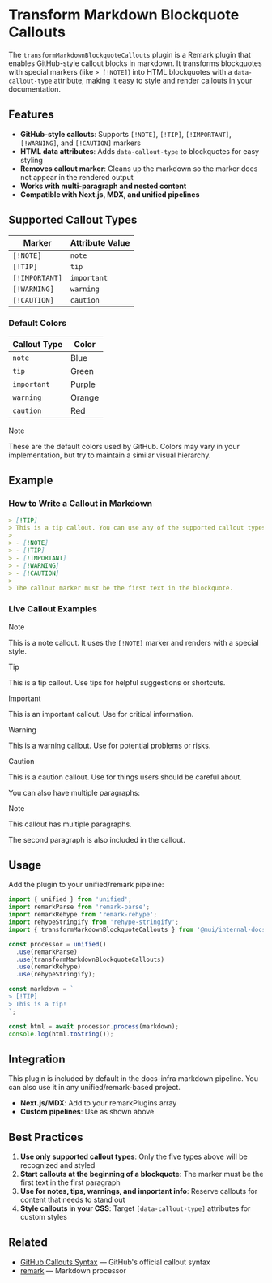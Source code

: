 # Transform Markdown Blockquote Callouts

The `transformMarkdownBlockquoteCallouts` plugin is a Remark plugin that enables GitHub-style callout blocks in markdown. It transforms blockquotes with special markers (like `> [!NOTE]`) into HTML blockquotes with a `data-callout-type` attribute, making it easy to style and render callouts in your documentation.

## Features

- **GitHub-style callouts**: Supports `[!NOTE]`, `[!TIP]`, `[!IMPORTANT]`, `[!WARNING]`, and `[!CAUTION]` markers
- **HTML data attributes**: Adds `data-callout-type` to blockquotes for easy styling
- **Removes callout marker**: Cleans up the markdown so the marker does not appear in the rendered output
- **Works with multi-paragraph and nested content**
- **Compatible with Next.js, MDX, and unified pipelines**

## Supported Callout Types

| Marker         | Attribute Value |
| -------------- | --------------- |
| `[!NOTE]`      | `note`          |
| `[!TIP]`       | `tip`           |
| `[!IMPORTANT]` | `important`     |
| `[!WARNING]`   | `warning`       |
| `[!CAUTION]`   | `caution`       |

### Default Colors

| Callout Type | Color  |
| ------------ | ------ |
| `note`       | Blue   |
| `tip`        | Green  |
| `important`  | Purple |
| `warning`    | Orange |
| `caution`    | Red    |

> [!NOTE]
> These are the default colors used by GitHub. Colors may vary in your implementation, but try to maintain a similar visual hierarchy.

## Example

### How to Write a Callout in Markdown

```markdown
> [!TIP]
> This is a tip callout. You can use any of the supported callout types:
>
> - [!NOTE]
> - [!TIP]
> - [!IMPORTANT]
> - [!WARNING]
> - [!CAUTION]
>
> The callout marker must be the first text in the blockquote.
```

### Live Callout Examples

> [!NOTE]
> This is a note callout. It uses the `[!NOTE]` marker and renders with a special style.

> [!TIP]
> This is a tip callout. Use tips for helpful suggestions or shortcuts.

> [!IMPORTANT]
> This is an important callout. Use for critical information.

> [!WARNING]
> This is a warning callout. Use for potential problems or risks.

> [!CAUTION]
> This is a caution callout. Use for things users should be careful about.

You can also have multiple paragraphs:

> [!NOTE]
> This callout has multiple paragraphs.
>
> The second paragraph is also included in the callout.

## Usage

Add the plugin to your unified/remark pipeline:

```ts
import { unified } from 'unified';
import remarkParse from 'remark-parse';
import remarkRehype from 'remark-rehype';
import rehypeStringify from 'rehype-stringify';
import { transformMarkdownBlockquoteCallouts } from '@mui/internal-docs-infra/pipeline/transformMarkdownBlockquoteCallouts';

const processor = unified()
  .use(remarkParse)
  .use(transformMarkdownBlockquoteCallouts)
  .use(remarkRehype)
  .use(rehypeStringify);

const markdown = `
> [!TIP]
> This is a tip!
`;

const html = await processor.process(markdown);
console.log(html.toString());
```

## Integration

This plugin is included by default in the docs-infra markdown pipeline. You can also use it in any unified/remark-based project.

- **Next.js/MDX**: Add to your remarkPlugins array
- **Custom pipelines**: Use as shown above

## Best Practices

1. **Use only supported callout types**: Only the five types above will be recognized and styled
2. **Start callouts at the beginning of a blockquote**: The marker must be the first text in the first paragraph
3. **Use for notes, tips, warnings, and important info**: Reserve callouts for content that needs to stand out
4. **Style callouts in your CSS**: Target `[data-callout-type]` attributes for custom styles

## Related

- [GitHub Callouts Syntax](https://docs.github.com/en/get-started/writing-on-github/getting-started-with-writing-and-formatting-on-github/basic-writing-and-formatting-syntax#alerts) — GitHub's official callout syntax
- [remark](https://github.com/remarkjs/remark) — Markdown processor
